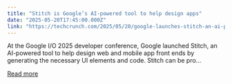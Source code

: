 ```yaml
---
title: "Stitch is Google’s AI-powered tool to help design apps"
date: "2025-05-20T17:45:00.000Z"
link: "https://techcrunch.com/2025/05/20/google-launches-stitch-an-ai-powered-tool-to-help-design-apps/"
---
```


At the Google I/O 2025 developer conference, Google launched Stitch, an AI-powered tool to help design web and mobile app front ends by generating the necessary UI elements and code. Stitch can be pro...

[Read more](https://techcrunch.com/2025/05/20/google-launches-stitch-an-ai-powered-tool-to-help-design-apps/)
